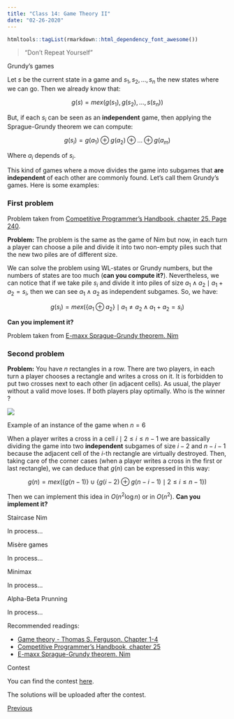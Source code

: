 ```yaml
---
title: "Class 14: Game Theory II"
date: "02-26-2020"
---
```


```r
htmltools::tagList(rmarkdown::html_dependency_font_awesome())
```

> "Don’t Repeat Yourself"

<div class="topic">Grundy's games</div>

Let $s$ be the current state in a game and $s_1, s_2, \dots, s_n$ the new states where we can go. Then we
already know that:

$$g(s) = mex(g(s_1), g(s_2), \dots, s(s_n))$$

But, if each $s_i$ can be seen as an **independent** game, then applying the
Sprague-Grundy theorem we can compute:

$$g(s_i) = g(a_1) \oplus g(a_2) \oplus \dots \oplus g(a_m)$$

Where $a_i$ depends of $s_i$.

This kind of games where a move divides the game into subgames that **are
independent** of each other are commonly found. Let's call them Grundy's games.
Here is some examples:

### First problem

Problem taken from [Competitive Programmer's Handbook, chapter 25. Page 240](https://jadi.net/wp-content/uploads/2017/07/competetive-programmers-handbook.pdf).

**Problem:** The problem is the same as the game of Nim but now, in each turn
a player can choose a pile and divide it into two non-empty piles such that the
new two piles are of different size.

We can solve the problem using WL-states or Grundy numbers, but the numbers of
states are too much (**can you compute it?**). Nevertheless, we can notice that if
we take pile $s_i$ and divide it into piles of size $a_1 \land a_2 \mid a_1
+ a_2 = s_i$, then we can see $a_1 \land a_2$ as independent subgames. So, we
  have:

$$g(s_i) = mex(\{a_1 \oplus a_2\} \mid a_1 \not = a_2 \land a_1 + a_2 = s_i)$$

**Can you implement it?**

Problem taken from [E-maxx Sprague-Grundy theorem. Nim](https://cp-algorithms.com/game_theory/sprague-grundy-nim.html#toc-tgt-9)

### Second problem

**Problem:** You have $n$ rectangles in a row. There are two players, in each
turn a player chooses a rectangle and writes a cross on it. It is forbidden to
put two crosses next to each other (in adjacent cells). As usual, the player
without a valid move loses. If both players play optimally. Who is the winner ?

<div class="row text-center">
![](./images/class-14/cross.png)

Example of an instance of the game when $n = 6$
</div>

When a player writes a cross in a cell $i \mid 2 \leq i \leq n - 1$ we are
bassically dividing the game into two **independent** subgames of size $i - 2$
and $n - i - 1$ because the adjacent cell of the $i$-th rectangle are virtually
destroyed. Then, taking care of the corner cases (when a player writes a cross
in the first or last rectangle), we can deduce that $g(n)$ can be expressed in
this way:

$$g(n) = mex(\{g(n - 1)\} \cup \{g(i - 2) \oplus g(n - i - 1) \mid 2 \leq
i \leq n - 1 \})$$

Then we can implement this idea in $O(n^2 \log n)$ or in $O(n^2)$. **Can you
implement it?**

<div class="topic">Staircase Nim</div>

In process...

<div class="topic">Misère games</div>

In process...

<div class="topic">Minimax</div>

In process...

<div class="topic">Alpha-Beta Prunning</div>

In process...

Recommended readings:

- [Game theory - Thomas S. Ferguson. Chapter 1-4](https://www.math.ucla.edu/~tom/Game_Theory/comb.pdf)
* [Competitive Programmer's Handbook, chapter 25](https://jadi.net/wp-content/uploads/2017/07/competetive-programmers-handbook.pdf)
* [E-maxx Sprague-Grundy theorem. Nim](https://cp-algorithms.com/game_theory/sprague-grundy-nim.html)

<div class="topic" id="contest">Contest</div>

You can find the contest [here](https://vjudge.net/contest/359163).

The solutions will be uploaded after the contest.

<p style="float: none; clear: both;"></p>

<!--
<div style="float: right;" class="pt-3">
  <a class="continue-link" href="./class-11.html" 
     data-toggle="tooltip" title="Divide and Conquer I">
  Next
  </a>
</div>
-->

<div class="pt-3">
  <a class="continue-link" href="./class-12.html"
     data-toggle="tooltip" title="Game Theory I">
  Previous
  </a>
</div>

<script>
  $('#all-classes').collapse('show');
  $('#class-14').addClass('active');
  const cur_class = document.getElementById('class-14');
  cur_class.scrollIntoView({
    behavior: 'smooth',
    block: 'center'
  });
</script>

